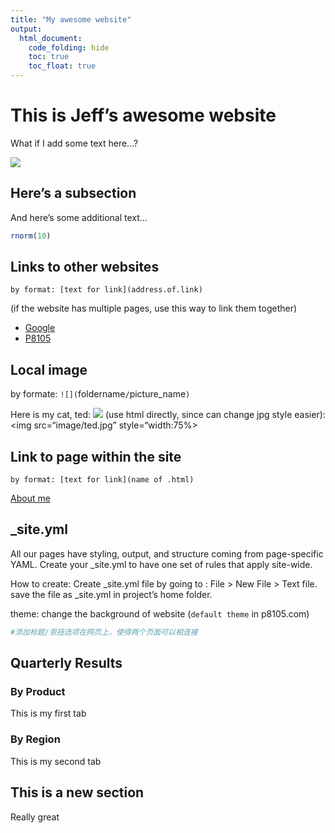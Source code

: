 ```yaml
---
title: "My awesome website"
output: 
  html_document:
    code_folding: hide
    toc: true
    toc_float: true
---
```


# This is Jeff's awesome website 
What if I add some text here...?

![](https://media.giphy.com/media/drXGoW1iudhKw/giphy.gif)

## Here's a subsection
And here's some additional text...
```r
rnorm(10)
```


## Links to other websites
    by format: [text for link](address.of.link)
(if the website has multiple pages, use this way to link them together)

* [Google](https://www.google.com)   
* [P8105](https://www.p8105.com)

## Local image
  by formate: `![](`foldername`/`picture_name`)`

Here is my cat, ted:
![](image/ted.jpg)
(use html directly, since can change jpg style easier): \newline
<img src="image/ted.jpg" style="width:75%>

## Link to page within the site
    by format: [text for link](name of .html)
[About me](about.html)


## _site.yml
All our pages have styling, output, and structure coming from page-specific YAML. Create your _site.yml to have one set of rules that apply site-wide.

How to create: Create _site.yml file by going to : 
        File > New File > Text file. save the file as _site.yml in project’s home folder.

theme: change the background of website (`default theme` in p8105.com)
```r
#添加标题/恩扭选项在网页上，使得两个页面可以相连接
```

## Quarterly Results {.tabset}

### By Product
This is my first tab

### By Region

This is my second tab

## This is a new section
Really great